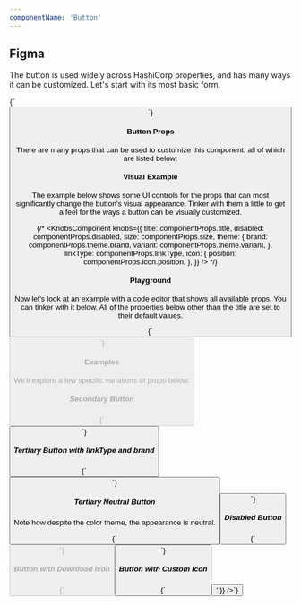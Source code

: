 ```yaml
---
componentName: 'Button'
---
```



## Figma
<Figma title="Button" url="file/7cYgDM618stjYUHDqAfRec/Components?node-id=3920%3A11746&t=giUpfCzyemJrvL1a-1" />

The button is used widely across HashiCorp properties, and has many ways it can be customized. Let's start with its most basic form.

<LiveComponent>
{`<Button title='Button Text' />`}
</LiveComponent>


<UsageDetails packageJson={packageJson} />

#### Button Props

There are many props that can be used to customize this component, all of which are listed below:

<PropsTable props={componentProps} />

#### Visual Example

The example below shows some UI controls for the props that can most significantly change the button's visual appearance. Tinker with them a little to get a feel for the ways a button can be visually customized.

{/* <KnobsComponent
  knobs={{
    title: componentProps.title,
    disabled: componentProps.disabled,
    size: componentProps.size,
    theme: {
      brand: componentProps.theme.brand,
      variant: componentProps.theme.variant,
    },
    linkType: componentProps.linkType,
    icon: {
      position: componentProps.icon.position,
    },
  }}
/> */}

#### Playground

Now let's look at an example with a code editor that shows all available props. You can tinker with it below. All of the properties below other than the title are set to their default values.

<LiveComponent>
{`<Button
  title='Primary Button'
  url={undefined}  
  label="Test button that goes nowhere"
  className=''
  external={false}
  disabled={false}
  onClick={undefined}
  linkType={undefined}
  size='medium'
  theme={{
    variant: 'primary',
    brand: 'hashicorp'
  }}
  icon={{
    svg: undefined,
    position: undefined,
    isAnimated: undefined,
    animationId: undefined                      
  }}
/>`}
</LiveComponent>

#### Examples

We'll explore a few specific variations of props below:

##### Secondary Button

<LiveComponent>
{`<Button
  title='Secondary Button'
  theme={{ variant: 'secondary' }}
/>`}
</LiveComponent>

##### Tertiary Button with linkType and brand

<LiveComponent>
{`<Button
  title='Tertiary Button'
  linkType='inbound'
  theme={{
    variant: 'tertiary',
    brand: 'nomad'
  }}
/>`}
</LiveComponent>

##### Tertiary Neutral Button

Note how despite the color theme, the appearance is neutral.

<LiveComponent>
{`<Button
  title='Tertiary Button'
  linkType='inbound'
  theme={{
    variant: 'tertiary-neutral',
    brand: 'terraform'
  }}
/>`}
</LiveComponent>

##### Disabled Button

<LiveComponent>
{`<Button
  title='Disabled Button'
  disabled={true}
/>`}
</LiveComponent>

##### Button with Download Icon

<LiveComponent>
{`<Button
  title='Download'
  linkType='download'
  icon={{ position: 'left', isAnimated: true }}
/>`}
</LiveComponent>

##### Button with Custom Icon

<LiveComponent>
{`<Button
  title='Support'
  theme={{ brand: 'consul' }}
  icon={{
    position: 'left',
    isAnimated: true,
    svg: '<svg width="24" height="24" viewBox="0 0 24 24" fill="none" xmlns="http://www.w3.org/2000/svg"><path clip-rule="evenodd" d="M12 22c5.523 0 10-4.477 10-10S17.523 2 12 2 2 6.477 2 12s4.477 10 10 10z" stroke="#000" stroke-width="1.5" stroke-linecap="round" stroke-linejoin="round"/><path clip-rule="evenodd" d="M12 16a4 4 0 100-8 4 4 0 000 8z" stroke="#000" stroke-width="1.5" stroke-linecap="round" stroke-linejoin="round"/><path d="M4.93 4.93l4.24 4.24M14.83 14.83l4.24 4.24M14.83 9.17l4.24-4.24M14.83 9.17l3.53-3.53M4.93 19.07l4.24-4.24" stroke="#000" stroke-width="1.5" stroke-linecap="round" stroke-linejoin="round"/></svg>'
  }}
/>`}
</LiveComponent>
